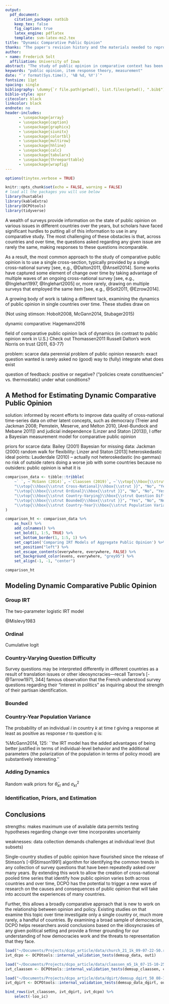 ```yaml
---
output: 
  pdf_document:
    citation_package: natbib
    keep_tex: false
    fig_caption: true
    latex_engine: pdflatex
    template: svm-latex-ms2.tex
title: "Dynamic Comparative Public Opinion"
thanks: "The paper's revision history and the materials needed to reproduce its analyses can be found [on Github here](http://github.com/fsolt/dcpo_article).  I am grateful for comments received at the 2014 meetings of the European Political Science Association and American Political Science Association, the 2016 meeting of the Midwest Political Science Association, and at Princeton University, Oxford University, the University of Tennessee, the University of Iowa, Central European University, and the Polish Academy of Sciences.  Corresponding author: [frederick-solt@uiowa.edu](mailto:frederick-solt@uiowa.edu). Current version: `r format(Sys.time(), '%B %d, %Y')`."
author:
- name: Frederick Solt
  affiliation: University of Iowa
abstract: "The study of public opinion in comparative context has been hampered by data that is sparse, that is, unavailable for many countries and years; incomparable, i.e., ostensibly addressing the same issue but generated by different survey items; or, most often, both.  Questions of representation and of policy feedback on public opinion, for example, cannot be explored fully from a cross-national perspective without comparable time-series data for many countries that span their respective times of policy adoption.  This paper proposes a latent variable approach to the study of comparative public opinion that maximizes the information gleaned from available surveys to overcome issues of missing and incomparable data and allow comparativists to examine the dynamics of public opinion.  It then presents Bayesian techniques for estimating latent variables from cross-national survey data."
keywords: "public opinion, item response theory, measurement"
date: "`r format(Sys.time(), '%B %d, %Y')`"
fontsize: 11pt
spacing: single
bibliography: \dummy{`r file.path(getwd(), list.files(getwd(), ".bib$"))`}
biblio-style: apsr
citecolor: black
linkcolor: black
endnote: no
header-includes:
      - \usepackage{array}
      - \usepackage{caption}
      - \usepackage{graphicx}
      - \usepackage{siunitx}
      - \usepackage{colortbl}
      - \usepackage{multirow}
      - \usepackage{hhline}
      - \usepackage{calc}
      - \usepackage{tabularx}
      - \usepackage{threeparttable}
      - \usepackage{wrapfig}
---
```


```r
options(tinytex.verbose = TRUE)
```

```r
knitr::opts_chunk$set(echo = FALSE, warning = FALSE)
# load all the packages you will use below 
library(huxtable)
library(kableExtra)
library(DCPOtools)
library(tidyverse)

```

A wealth of surveys provide information on the state of public opinion on various issues in different countries over the years, but scholars have faced significant hurdles to putting all of this information to use in any comparative study.  The most challenging of these obstacles is that, across countries and over time, the questions asked regarding any given issue are rarely the same, making responses to these questions incomparable.

As a result, the most common approach to the study of comparative public opinion is to use a single cross-section, typically provided by a single cross-national survey [see, e.g., @Dalton2011, @Ansell2014].
    Some works have captured some element of change over time by taking advantage of multiple waves of an ongoing cross-national survey [see, e.g., @Inglehart1997, @Inglehart2005] or, more rarely, drawing on multiple surveys that employed the same item [see, e.g., @Solt2011, @Ezrow2014].

A growing body of work is taking a different tack, examining the dynamics of public opinion in single countries over time.  These studies draw on

(Not using stimson: Hobolt2008, McGann2014, Stubager2015)

dynamic comparative: Hagemann2016

field of comparative public opinion
lack of dynamics (in contrast to public opinion work in U.S.)
Check out
	Thomassen2011
	Russell Dalton's work
	Norris on trust (2011, 63-77)


problem: 	scarce data
		perennial problem of public opinion research: exact question wanted is rarely asked
		no (good) way to (fully) integrate what does exist

question of feedback: positive or negative? ("policies create constituencies" vs. thermostatic) under what conditions?





## A Method for Estimating Dynamic Comparative Public Opinion

solution:
    informed by recent efforts to improve data quality of cross-national time-series data on other latent concepts, such as democracy (Treier and Jackman 2008; Pemstein, Meserve, and Melton 2010, [Arel-Bundock and Mebane 2011]) and judicial independence (Linzer and Staton [2013]), I offer a Bayesian measurement model for comparative public opinion

priors for scarce data: Bailey (2001)
Bayesian for missing data: Jackman (2000)
random walk for flexibility: Linzer and Staton [2013]
heteroskedastic ideal points: Lauderdale (2010) -- actually not heteroskedastic (no gammas)
    no risk of outside raters doing a worse job with some countries because no outsiders: public opinion is what it is

```r
comparison_data <- tibble::tribble(
    ~` `, ~`McGann (2014)`, ~`Claassen (2019)`, ~`\\vtop{\\hbox{\\strut Caughley, O'Grady,}\\hbox{\\strut and Warshaw (2019)}}`, ~DCPO,
    "\\vtop{\\hbox{\\strut Cross-National}\\hbox{\\strut }}", "No", "Yes", "Yes", "Yes",
    "\\vtop{\\hbox{\\strut Ordinal}\\hbox{\\strut }}", "No", "No", "Yes", "Yes",
    "\\vtop{\\hbox{\\strut Country-Varying}\\hbox{\\strut Question Difficulty}}", "No", "Yes", "No", "Yes",
    "\\vtop{\\hbox{\\strut Bounded}\\hbox{\\strut }}", "Yes", "No", "No", "Yes",
    "\\vtop{\\hbox{\\strut Country-Year}\\hbox{\\strut Population Variance}}", "Yes", "No", "No", "Yes"
)

comparison_ht <- comparison_data %>%
    as_hux() %>% 
    add_colnames() %>% 
    set_bold(1, 1:5, TRUE) %>% 
    set_bottom_border(1, 1:5, 1) %>%
    set_caption('Comparing IRT Models of Aggregate Public Opinion') %>% 
    set_position("left") %>% 
    set_escape_contents(everywhere, everywhere, FALSE) %>% 
    set_background_color(evens, everywhere, "grey95") %>% 
    set_align(-1, -1, "center")

comparison_ht

```

## Modeling Dynamic Comparative Public Opinion

### Group IRT

The two-parameter logistic IRT model 


@Mislevy1983

### Ordinal

Cumulative logit 

### Country-Varying Question Difficulty

Survey questions may be interpreted differently in different countries as a result of translation issues or other ideosyncracies---recall Tarrow's [-@Tarrow1971, 344] famous observation that the French understood survey questions regarding their "interest in politics" as inquiring about the strength of their partisan identification.


### Bounded

### Country-Year Population Variance

The probability of an individual $i$ in country $k$ at time $t$ giving a response at least as positive as response $r$ to question $q$ is:

\begin{equation}
Pr(Y \geq r) = logit^{-1}(\frac{\bar{\theta}_{kt} - (\beta_{qr} + \delta_{kq})}{\sqrt{\alpha_{q}^2 + \sigma_{kt}^2}})
\end{equation}

%McGann2014, 125: ``the IRT model has the added advantages of being better justified in terms of individual-level behavior and the additional parameters (the polarization of the population in terms of policy mood) are substantively interesting.''



### Adding Dynamics

Random walk priors for $\bar{\theta}_{kt}$ and $\sigma_{kt}^2$


### Identification, Priors, and Estimation


## Conclusions
strengths:
    makes maximum use of available data
	permits testing hypotheses regarding change over time
	incorporates uncertainty

weaknesses:
	data collection demands
	challenges at individual level (but subsets)



Single-country studies of public opinion have flourished since the release of Stimson's [-@Stimson1991] algorithm for identifying the common trends in any collection of survey questions that have been repeatedly asked over many years.  By extending this work to allow the creation of cross-national pooled time series that identify how public opinion varies both across countries and over time, DCPO has the potential to trigger a new wave of research on the causes and consequences of public opinion that will take into account the experiences of many countries.

Further, this allows a broadly comparative approach that is new to work on the relationship between opinion and policy.  Existing studies on that examine this topic over time investigate only a single country or, much more rarely, a handful of countries.  By examining a broad sample of democracies, DCPO helps researchers avoid conclusions based on the idiosyncrasies of any given political setting and provide a firmer grounding for our understanding of how democracies work and the threats to representation that they face.


```r
load("~/Documents/Projects/dcpo_article/data/church_21_1k_09-07-22-50.rda")
ivt_dcpo <- DCPOtools::internal_validation_tests(demsup_data, out1)

load("~/Documents/Projects/dcpo_article/data/claassen_m5_1k_07-15-10-25.rda")
ivt_claassen <- DCPOtools::internal_validation_tests(demsup_claassen, claassen_m5, "claassen")

load("~/Documents/Projects/dcpo_article/data/dgirt/demsup_dgirt_50_08-13-01-55.rda")
ivt_dgirt <- DCPOtools::internal_validation_tests(demsup_data_dgirt, out1, "dgirt")

bind_rows(ivt_claassen, ivt_dgirt, ivt_dcpo) %>% 
    select(-loo_ic)
```